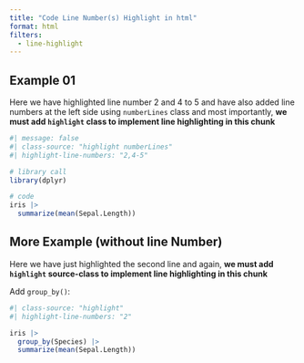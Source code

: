 ```yaml
---
title: "Code Line Number(s) Highlight in html"
format: html
filters:
  - line-highlight
---
```


## Example 01

Here we have highlighted line number 2 and 4 to 5 and have also added line numbers at the left side using `numberLines` class and most importantly, **we must add `highlight` class to implement line highlighting in this chunk**

```r
#| message: false
#| class-source: "highlight numberLines"
#| highlight-line-numbers: "2,4-5"

# library call
library(dplyr)

# code
iris |> 
  summarize(mean(Sepal.Length))
```

## More Example (without line Number)

Here we have just highlighted the second line and again, **we must add `highlight` source-class to implement line highlighting in this chunk**

Add `group_by()`:

```r
#| class-source: "highlight"
#| highlight-line-numbers: "2"

iris |> 
  group_by(Species) |> 
  summarize(mean(Sepal.Length))
```
